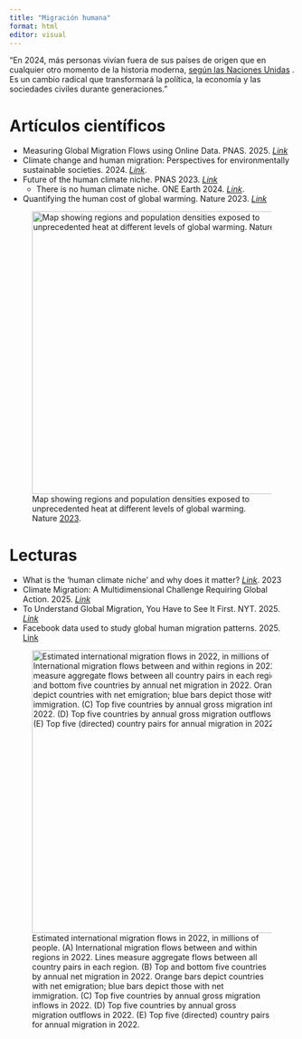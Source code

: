 ```yaml
---
title: "Migración humana"
format: html
editor: visual
---
```


"En 2024, más personas vivían fuera de sus países de origen que en cualquier otro momento de la historia moderna, [según las Naciones Unidas](#0) . Es un cambio radical que transformará la política, la economía y las sociedades civiles durante generaciones."

# Artículos científicos

-   Measuring Global Migration Flows using Online Data. PNAS. 2025. [*Link*](https://www.pnas.org/doi/10.1073/pnas.2409418122)
-   Climate change and human migration: Perspectives for environmentally sustainable societies. 2024. [*Link*](https://www.sciencedirect.com/science/article/abs/pii/S0375674223001991).
-   Future of the human climate niche. PNAS 2023. [*Link*](https://www.pnas.org/doi/10.1073/pnas.1910114117)
    -   There is no human climate niche. ONE Earth 2024. [*Link*](https://www.sciencedirect.com/science/article/pii/S2590332224003130).
-   Quantifying the human cost of global warming. Nature 2023. [*Link*](https://www.nature.com/articles/s41893-023-01132-6)

![Map showing regions and population densities exposed to unprecedented heat at different levels of global warming. Nature [2023](https://www.nature.com/articles/s41893-023-01132-6).](https://media.springernature.com/lw685/springer-static/image/art%3A10.1038%2Fs41893-023-01132-6/MediaObjects/41893_2023_1132_Fig4_HTML.png?as=webp){width="500"}

# Lecturas

-   What is the 'human climate niche' and why does it matter? [*Link*](https://www.weforum.org/stories/2023/11/human-climate-niche-report/). 2023
-   Climate Migration: A Multidimensional Challenge Requiring Global Action. 2025. [*Link*](https://earth.org/climate-migration-a-multidimensional-challenge-requiring-global-action/)
-   To Understand Global Migration, You Have to See It First. NYT. 2025. [*Link*](https://www.nytimes.com/interactive/2025/04/17/opinion/global-migration-facebook-data.html)
-   Facebook data used to study global human migration patterns. 2025. [Link](https://phys.org/news/2025-05-facebook-global-human-migration-patterns.html)

![Estimated international migration flows in 2022, in millions of people. (A) International migration flows between and within regions in 2022. Lines measure aggregate flows between all country pairs in each region. (B) Top and bottom five countries by annual net migration in 2022. Orange bars depict countries with net emigration; blue bars depict those with net immigration. (C) Top five countries by annual gross migration inflows in 2022. (D) Top five countries by annual gross migration outflows in 2022. (E) Top five (directed) country pairs for annual migration in 2022.](https://www.pnas.org/cms/10.1073/pnas.2409418122/asset/6de69522-f829-4efe-b635-322106ed2386/assets/images/large/pnas.2409418122fig02.jpg){width="500"}